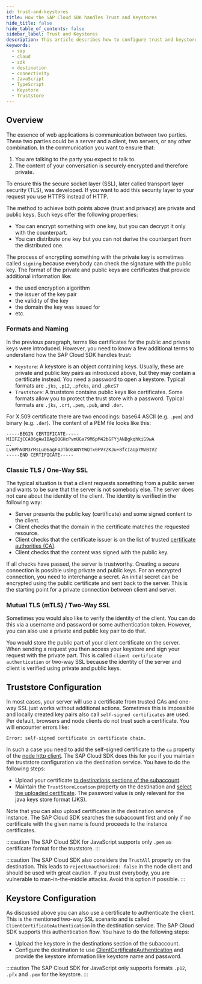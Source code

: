 ```yaml
---
id: trust-and-keystores
title: How the SAP Cloud SDK handles Trust and Keystores
hide_title: false
hide_table_of_contents: false
sidebar_label: Trust and Keystores
description: This article describes how to configure trust and keystores in the SAP Business Technology Platform and how the SAP Cloud SDK handles them.
keywords:
  - sap
  - cloud
  - sdk
  - destination
  - connectivity
  - JavaScript
  - TypeScript
  - Keystore
  - Truststore
---
```


## Overview

The essence of web applications is communication between two parties.
These two parties could be a server and a client, two servers, or any other combination.
In the communication you want to ensure that:

1. You are talking to the party you expect to talk to.
2. The content of your conversation is securely encrypted and therefore private.

To ensure this the secure socket layer (SSL), later called transport layer security (TLS), was developed.
If you want to add this security layer to your request you use HTTPS instead of HTTP.

The method to achieve both points above (trust and privacy) are private and public keys.
Such keys offer the following properties:

- You can encrypt something with one key, but you can decrypt it only with the counterpart.
- You can distribute one key but you can not derive the counterpart from the distributed one.

The process of encrypting something with the private key is sometimes called `signing` because everybody can check the signature with the public key.
The format of the private and public keys are certificates that provide additional information like:

- the used encryption algorithm
- the issuer of the key pair
- the validity of the key
- the domain the key was issued for
- etc.

### Formats and Naming

In the previous paragraph, terms like certificates for the public and private keys were introduced.
However, you need to know a few additional terms to understand how the SAP Cloud SDK handles trust:

- `Keystore`: A keystore is an object containing keys.
  Usually, these are private and public key pairs as introduced above, but they may contain a certificate instead.
  You need a password to open a keystore.
  Typical formats are `.jks`, `.p12`, `.pfcks`, and `.pkcS7`
- `Truststore`: A truststore contains public keys like certificates.
  Some formats allow you to protect the trust store with a password.
  Typical formats are `.jks`, `.crt`, `.pem`, `.pub`, and `.der`.

For X.509 certificate there are two encodings: base64 ASCII (e.g. `.pem`) and binary (e.g. `.der`).
The content of a PEM file looks like this:

```
-----BEGIN CERTIFICATE-----
MIIFZjCCA06gAwIBAgIQGHcPvmUGa79M6pM42bGFYjANBgkqhkiG9wA
….
LvHPhNDM3rMsLu06agF4JTbO8ANYtWQTx0PVrZKJu+8fcIaUp7MVBIVZ
-----END CERTIFICATE-----
```

### Classic TLS / One-Way SSL

The typical situation is that a client requests something from a public server and wants to be sure that the server is not somebody else.
The server does not care about the identity of the client.
The identity is verified in the following way:

- Server presents the public key (certificate) and some signed content to the client.
- Client checks that the domain in the certificate matches the requested resource.
- Client checks that the certificate issuer is on the list of trusted [certificate authorities (CA)](https://en.wikipedia.org/wiki/Certificate_authority).
- Client checks that the content was signed with the public key.

If all checks have passed, the server is trustworthy.
Creating a secure connection is possible using private and public keys.
For an encrypted connection, you need to interchange a secret.
An initial secret can be encrypted using the public certificate and sent back to the server.
This is the starting point for a private connection between client and server.

### Mutual TLS (mTLS) / Two-Way SSL

Sometimes you would also like to verify the identity of the client.
You can do this via a username and password or some authentication token.
However, you can also use a private and public key pair to do that.

You would store the public part of your client certificate on the server.
When sending a request you then access your keystore and sign your request with the private part.
This is called `client certificate authentication` or two-way SSL because the identity of the server and client is verified using private and public keys.

## Truststore Configuration

In most cases, your server will use a certificate from trusted CAs and one-way SSL just works without additional actions.
Sometimes this is impossible and locally created key pairs also call `self-signed certificates` are used.
Per default, browsers and node clients do not trust such a certificate.
You will encounter errors like:

```
Error: self-signed certificate in certificate chain.
```

In such a case you need to add the self-signed certificate to the `ca` property of the [node http client](https://nodejs.org/api/tls.html#tlscreatesecurecontextoptions).
The SAP Cloud SDK does this for you if you maintain the truststore configuration via the destination service.
You have to do the following steps:

- Upload your certificate [to destinations sections of the subaccount](https://help.sap.com/docs/CP_CONNECTIVITY/cca91383641e40ffbe03bdc78f00f681/df1bb55a526942b9bee78fea2ebb3162.html).
- Maintain the `TrustStoreLocation` property on the destination and [select the uploaded certificate](https://help.sap.com/docs/CP_CONNECTIVITY/b865ed651e414196b39f8922db2122c7/3f1247537c1a4f069235ee63633659c5.html).
  The password value is only relevant for the java keys store format (JKS).

Note that you can also upload certificates in the destination service instance.
The SAP Cloud SDK searches the subaccount first and only if no certificate with the given name is found proceeds to the instance certificates.

:::caution
The SAP Cloud SDK for JavaScript supports only `.pem` as certificate format for the truststore.
:::

:::caution
The SAP Cloud SDK also considers the `TrustAll` property on the destination.
This leads to `rejectUnauthorized: false` in the node client and should be used with great caution.
If you trust everybody, you are vulnerable to man-in-the-middle attacks.
Avoid this option if possible.
:::

## Keystore Configuration

As discussed above you can also use a certificate to authenticate the client.
This is the mentioned two-way SSL scenario and is called `ClientCertificateAuthentication` in the destination service.
The SAP Cloud SDK supports this authentication flow.
You have to do the following steps:

- Upload the keystore in the destinations section of the subaccount.
- Configure the destination to use [ClientCertificateAuthentication](https://help.sap.com/docs/CP_CONNECTIVITY/cca91383641e40ffbe03bdc78f00f681/4e13a04147314e8e9e54321f25d93fdc.html) and provide the keystore information like keystore name and password.

:::caution
The SAP Cloud SDK for JavaScript only supports formats `.p12`, `.pfx` and `.pem` for the keystore.
:::
